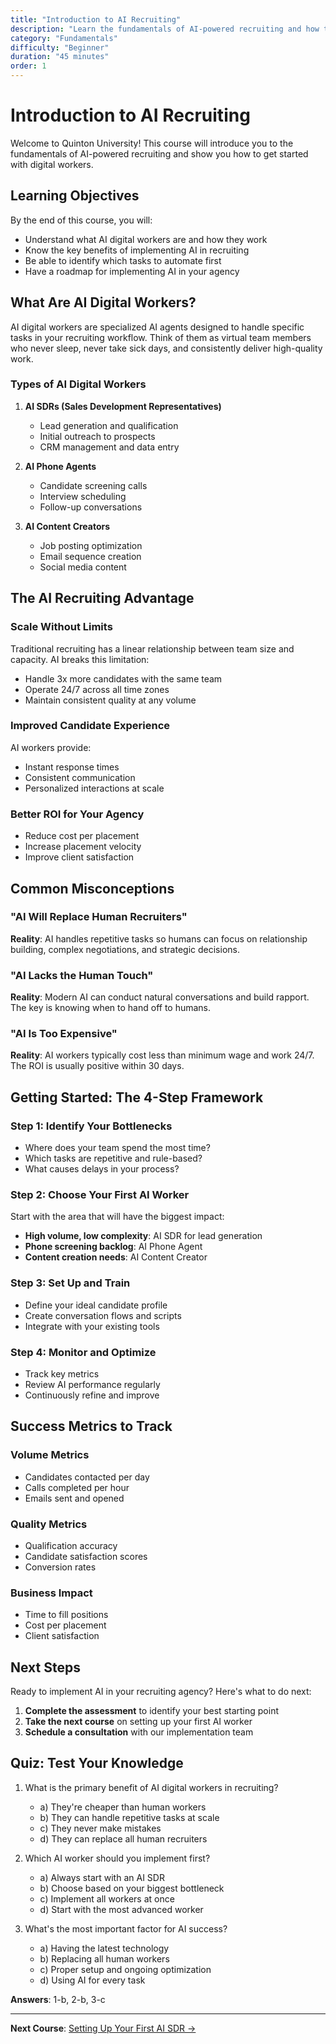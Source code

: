 ```yaml
---
title: "Introduction to AI Recruiting"
description: "Learn the fundamentals of AI-powered recruiting and how to implement digital workers in your agency."
category: "Fundamentals"
difficulty: "Beginner"
duration: "45 minutes"
order: 1
---
```


# Introduction to AI Recruiting

Welcome to Quinton University! This course will introduce you to the fundamentals of AI-powered recruiting and show you how to get started with digital workers.

## Learning Objectives

By the end of this course, you will:

- Understand what AI digital workers are and how they work
- Know the key benefits of implementing AI in recruiting
- Be able to identify which tasks to automate first
- Have a roadmap for implementing AI in your agency

## What Are AI Digital Workers?

AI digital workers are specialized AI agents designed to handle specific tasks in your recruiting workflow. Think of them as virtual team members who never sleep, never take sick days, and consistently deliver high-quality work.

### Types of AI Digital Workers

1. **AI SDRs (Sales Development Representatives)**
   - Lead generation and qualification
   - Initial outreach to prospects
   - CRM management and data entry

2. **AI Phone Agents**
   - Candidate screening calls
   - Interview scheduling
   - Follow-up conversations

3. **AI Content Creators**
   - Job posting optimization
   - Email sequence creation
   - Social media content

## The AI Recruiting Advantage

### Scale Without Limits

Traditional recruiting has a linear relationship between team size and capacity. AI breaks this limitation:

- Handle 3x more candidates with the same team
- Operate 24/7 across all time zones
- Maintain consistent quality at any volume

### Improved Candidate Experience

AI workers provide:
- Instant response times
- Consistent communication
- Personalized interactions at scale

### Better ROI for Your Agency

- Reduce cost per placement
- Increase placement velocity
- Improve client satisfaction

## Common Misconceptions

### "AI Will Replace Human Recruiters"

**Reality**: AI handles repetitive tasks so humans can focus on relationship building, complex negotiations, and strategic decisions.

### "AI Lacks the Human Touch"

**Reality**: Modern AI can conduct natural conversations and build rapport. The key is knowing when to hand off to humans.

### "AI Is Too Expensive"

**Reality**: AI workers typically cost less than minimum wage and work 24/7. The ROI is usually positive within 30 days.

## Getting Started: The 4-Step Framework

### Step 1: Identify Your Bottlenecks
- Where does your team spend the most time?
- Which tasks are repetitive and rule-based?
- What causes delays in your process?

### Step 2: Choose Your First AI Worker
Start with the area that will have the biggest impact:
- **High volume, low complexity**: AI SDR for lead generation
- **Phone screening backlog**: AI Phone Agent
- **Content creation needs**: AI Content Creator

### Step 3: Set Up and Train
- Define your ideal candidate profile
- Create conversation flows and scripts
- Integrate with your existing tools

### Step 4: Monitor and Optimize
- Track key metrics
- Review AI performance regularly
- Continuously refine and improve

## Success Metrics to Track

### Volume Metrics
- Candidates contacted per day
- Calls completed per hour
- Emails sent and opened

### Quality Metrics
- Qualification accuracy
- Candidate satisfaction scores
- Conversion rates

### Business Impact
- Time to fill positions
- Cost per placement
- Client satisfaction

## Next Steps

Ready to implement AI in your recruiting agency? Here's what to do next:

1. **Complete the assessment** to identify your best starting point
2. **Take the next course** on setting up your first AI worker
3. **Schedule a consultation** with our implementation team

## Quiz: Test Your Knowledge

1. What is the primary benefit of AI digital workers in recruiting?
   - a) They're cheaper than human workers
   - b) They can handle repetitive tasks at scale
   - c) They never make mistakes
   - d) They can replace all human recruiters

2. Which AI worker should you implement first?
   - a) Always start with an AI SDR
   - b) Choose based on your biggest bottleneck
   - c) Implement all workers at once
   - d) Start with the most advanced worker

3. What's the most important factor for AI success?
   - a) Having the latest technology
   - b) Replacing all human workers
   - c) Proper setup and ongoing optimization
   - d) Using AI for every task

**Answers**: 1-b, 2-b, 3-c

---

**Next Course**: [Setting Up Your First AI SDR →](/university/setting-up-ai-sdr) 